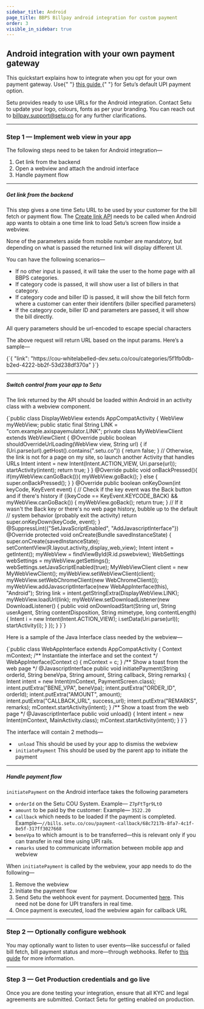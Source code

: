 ```yaml
---
sidebar_title: Android
page_title: BBPS Billpay android integration for custom payment
order: 3
visible_in_sidebar: true
---
```


## Android integration with your own payment gateway

<Callout type="tip">
    This quickstart explains how to integrate when you opt for your own payment
    gateway. Use{" "}
    <a href="/payments/billpay/quickstart/android" target="_blank">
        this guide
    </a>{" "}
    for Setu’s default UPI payment option.
</Callout>

<br />

Setu provides ready to use URLs for the Android integration. Contact Setu to update your logo, colours, fonts as per your branding. You can reach out to <a href="">billpay.support@setu.co</a> for any further clarifications.

<hr class="primary" />

### Step 1 — Implement web view in your app

The following steps need to be taken for Android integration—

1. Get link from the backend
2. Open a webview and attach the android interface
3. Handle payment flow

<hr class="tertiary" />

##### Get link from the backend

This step gives a one time Setu URL to be used by your customer for the bill fetch or payment flow. The <a href="/payments/billpay/api-reference/white-label#/category~Link/operation~getLink" target="_blank">Create link API</a> needs to be called when Android app wants to obtain a one time link to load Setu’s screen flow inside a webview.

<Callout type="tip">
    None of the parameters aside from mobile number are mandatory, but depending
    on what is passed the returned link will display different UI.
</Callout>

<br />

You can have the following scenarios—

-   If no other input is passed, it will take the user to the home page with all BBPS categories.
-   If category code is passed, it will show user a list of billers in that category.
-   If category code and biller ID is passed, it will show the bill fetch form where a customer can enter their identifers (biller specified parameters)
-   If the category code, biller ID and parameters are passed, it will show the bill directly.

<Callout type="warning">
    All query parameters should be url-encoded to escape special characters
</Callout>

<br />

The above request will return URL based on the input params. Here’s a sample—

<CodeBlockWithCopy language="json">
    {`{
  "link": "https://cou-whitelabelled-dev.setu.co/cou/categories/5f1fb0db-b2ed-4222-bb2f-53d238df370a"
}`}
</CodeBlockWithCopy>

<hr class="tertiary" />

##### Switch control from your app to Setu

The link returned by the API should be loaded within Android in an activity class with a webview component.

<CodeBlockWithCopy language="java">
    {`public class DisplayWebView extends AppCompatActivity {
    WebView myWebView;
    public static final String LINK = "com.example.axispayemulator.LINK";
    private class MyWebViewClient extends WebViewClient {
        @Override
        public boolean shouldOverrideUrlLoading(WebView view, String url) {
            if (Uri.parse(url).getHost().contains(".setu.co")) {
                return false;
            }
            // Otherwise, the link is not for a page on my site, so launch another Activity that handles URLs
            Intent intent = new Intent(Intent.ACTION_VIEW, Uri.parse(url));
            startActivity(intent);
            return true;
        }
    }
    @Override
    public void onBackPressed(){
        if(myWebView.canGoBack()){
            myWebView.goBack();
        } else {
            super.onBackPressed();
        }
    }
    @Override
    public boolean onKeyDown(int keyCode, KeyEvent event) {
        // Check if the key event was the Back button and if there's history
        if ((keyCode == KeyEvent.KEYCODE_BACK) && myWebView.canGoBack()) {
            myWebView.goBack();
            return true;
        }
        // If it wasn't the Back key or there's no web page history, bubble up to the default
        // system behavior (probably exit the activity)
        return super.onKeyDown(keyCode, event);
    }
    @SuppressLint({"SetJavaScriptEnabled", "AddJavascriptInterface"})
    @Override
    protected void onCreate(Bundle savedInstanceState) {
        super.onCreate(savedInstanceState);
        setContentView(R.layout.activity_display_web_view);
        Intent intent = getIntent();
        myWebView = findViewById(R.id.pswebview);
        WebSettings webSettings = myWebView.getSettings();
        webSettings.setJavaScriptEnabled(true);
        MyWebViewClient client = new MyWebViewClient();
        myWebView.setWebViewClient(client);
        myWebView.setWebChromeClient(new WebChromeClient());
        myWebView.addJavascriptInterface(new WebAppInterface(this), "Android");
        String link = intent.getStringExtra(DisplayWebView.LINK);
        myWebView.loadUrl(link);
        myWebView.setDownloadListener(new DownloadListener() {
            public void onDownloadStart(String url, String userAgent,
                                        String contentDisposition, String mimetype,
                                        long contentLength) {
                Intent i = new Intent(Intent.ACTION_VIEW);
                i.setData(Uri.parse(url));
                startActivity(i);
            }
        });
    }
}`}
</CodeBlockWithCopy>

Here is a sample of the Java Interface class needed by the webview—

<CodeBlockWithCopy language="java">
    {`public class WebAppInterface extends AppCompatActivity {
    Context mContext;
    /** Instantiate the interface and set the context */
    WebAppInterface(Context c) {
        mContext = c;
    }
    /** Show a toast from the web page */
    @JavascriptInterface
    public void initiatePayment(String orderId, String beneVpa, String amount, String callback, String remarks) {
        Intent intent = new Intent(mContext, PaymentScreen.class);
        intent.putExtra("BENE_VPA", beneVpa);
        intent.putExtra("ORDER_ID", orderId);
        intent.putExtra("AMOUNT", amount);
        intent.putExtra("CALLBACK_URL", success_url);
        intent.putExtra("REMARKS", remarks);
        mContext.startActivity(intent);
    }
    /** Show a toast from the web page */
    @JavascriptInterface
    public void unload() {
        Intent intent = new Intent(mContext, MainActivity.class);
        mContext.startActivity(intent);
    }
}`}
</CodeBlockWithCopy>

The interface will contain 2 methods—

-   ` unload` This should be used by your app to dismiss the webview
-   `initiatePayment` This should be used by the parent app to initiate the payment

<hr class="tertiary" />

##### Handle payment flow

`initiatePayment` on the Android interface takes the following parameters

-   `orderId` on the Setu COU System. Example— `Z7pFtTgr9LtO`
-   `amount` to be paid by the customer: Example— `3522.20`
-   `callback` which needs to be loaded if the payment is completed. Example—`//bills.setu.co/cou/payment-callback/68c7217b-8fa7-4c1f-8e5f-317ff3027668`
-   `beneVpa` to which amount is to be transferred—this is relevant only if you can transfer in real time using UPI rails.
-   `remarks` used to communicate information between mobile app and webview

When `initiatePayment` is called by the webview, your app needs to do the following—

1. Remove the webview
2. Initiate the payment flow
3. Send Setu the webhook event for payment. Documented <a href="/payments/billpay/custom-payment/apis" target="_blank">here</a>. This need not be done for UPI transfers in real time.
4. Once payment is executed, load the webview again for callback URL

<hr class="primary" />

### Step 2 — Optionally configure webhook

You may optionally want to listen to user events—like successful or failed bill fetch, bill payment status and more—through webhooks. Refer to <a href="/payments/billpay/user-events" target="_blank">this guide</a> for more information.

<hr class="primary" />

### Step 3 — Get Production credentials and go live

Once you are done testing your integration, ensure that all KYC and legal agreements are submitted. Contact Setu for getting enabled on production.

<WasPageHelpful />
